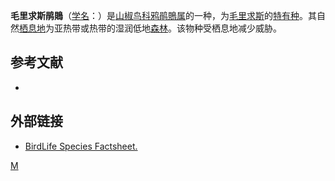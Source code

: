 {{Speciesbox 
| genus = Coracina
| species = typica
| image = Mauritius Cuckoo-shrike.jpg
| status = VU | status_system = IUCN3.1
| authority = {{link-en|古斯塔夫·哈特劳布|Gustav Hartlaub|Hartlaub}}, 1865
| synonyms = 
}}
'''毛里求斯鹃鵙'''（[[学名|学名]]：{{lang|la|''Coracina typica''}}）是[[山椒鸟科|山椒鸟科]][[鸦鹃鵙属|鸦鹃鵙属]]的一种，为[[毛里求斯|毛里求斯]]的[[特有种|特有种]]。其自然[[栖息地|栖息地]]为亚热带或热带的湿润低地[[森林|森林]]。该物种受栖息地减少威胁。

== 参考文献 ==
{{reflist}}
* {{IUCN2010
|assessors=BirdLife International
|year=2009
|id=146808
|title=Coracina typica
|version=2010.3
|downloaded= 2010-10-27
}}

== 外部链接 ==
*[http://www.birdlife.org/datazone/search/species_search.html?action=SpcHTMDetails.asp&sid=5928&m=0 BirdLife Species Factsheet.]
{{Taxonbar}}

[[Category:鸦鹃鵙属|M]]
